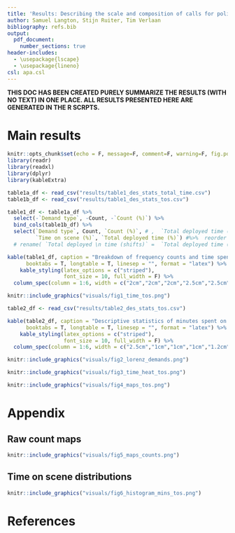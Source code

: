 ```yaml
---
title: 'Results: Describing the scale and composition of calls for police service: a replication and extension using open data'
author: Samuel Langton, Stijn Ruiter, Tim Verlaan
bibliography: refs.bib
output:
  pdf_document: 
    number_sections: true
header-includes:
  - \usepackage{lscape}
  - \usepackage{lineno}
csl: apa.csl
---
```


**THIS DOC HAS BEEN CREATED PURELY SUMMARIZE THE RESULTS (WITH NO TEXT) IN ONE PLACE. ALL RESULTS PRESENTED HERE ARE GENERATED IN THE R SCRPTS.**


\newpage

# Main results

```r
knitr::opts_chunk$set(echo = F, message=F, comment=F, warning=F, fig.pos = 'H', eval = T)
library(readr)
library(readxl)
library(dplyr)
library(kableExtra)
```

```r
table1a_df <- read_csv("results/table1_des_stats_total_time.csv")
table1b_df <- read_csv("results/table1_des_stats_tos.csv")

table1_df <- table1a_df %>% 
  select(-`Demand type`, -Count, -`Count (%)`) %>%  
  bind_cols(table1b_df) %>% 
  select(`Demand type`, Count, `Count (%)`, # ,  `Total deployed time (shifts)`
         `Time on scene (%)`, `Total deployed time (%)`) #%>%  reorder for final table.
  # rename( `Total deployed \n time (shifts)` =  `Total deployed time (shifts)`)

kable(table1_df, caption = "Breakdown of frequency counts and time spent on each demand type. Total deployed time is the sum of the time on scene and response time.",
      booktabs = T, longtable = T, linesep = "", format = "latex") %>%
    kable_styling(latex_options = c("striped"),
                  font_size = 10, full_width = F) %>% 
  column_spec(column = 1:6, width = c("2cm","2cm","2cm","2.5cm","2.5cm","2.5cm"))
```

\newpage

```r
knitr::include_graphics("visuals/fig1_time_tos.png")
```

\newpage

```r
table2_df <- read_csv("results/table2_des_stats_tos.csv")

kable(table2_df, caption = "Descriptive statistics of minutes spent on scene for each demand type classification.",
      booktabs = T, longtable = T, linesep = "", format = "latex") %>%
    kable_styling(latex_options = c("striped"),
                  font_size = 10, full_width = F) %>% 
  column_spec(column = 1:6, width = c("2.5cm","1cm","1cm","1cm","1.2cm", "1cm"))
```

```r
knitr::include_graphics("visuals/fig2_lorenz_demands.png")
```

\newpage
```r
knitr::include_graphics("visuals/fig3_time_heat_tos.png")
```

```r
knitr::include_graphics("visuals/fig4_maps_tos.png")
```
\newpage

# Appendix

## Raw count maps

```r
knitr::include_graphics("visuals/fig5_maps_counts.png")
```

## Time on scene distributions

```r
knitr::include_graphics("visuals/fig6_histogram_mins_tos.png")
```

# References